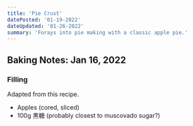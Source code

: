 ```yaml
---
title: 'Pie Crust'
datePosted: '01-19-2022'
dateUpdated: '01-26-2022'
summary: 'Forays into pie making with a classic apple pie.'
---
```


## Baking Notes: Jan 16, 2022

### Filling

Adapted from this recipe.

- Apples (cored, sliced)
- 100g 黒糖 (probably closest to muscovado sugar?)
